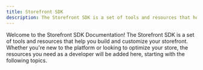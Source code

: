 ```yaml
---
title: Storefront SDK
description: The Storefront SDK is a set of tools and resources that help you build and customize your storefront.
---
```



Welcome to the Storefront SDK Documentation! The Storefront SDK is a set of tools and resources that help you build and customize your storefront. Whether you're new to the platform or looking to optimize your store, the resources you need as a developer will be added here, starting with the following topics.

<CardGrid>
  <LinkCard
    noborder
    icon='document'
    title="Shared components"
    description="Shared components are the UI building blocks for drop-in components."
    link="/sdk/components/overview/"
    rightIcon="right-arrow"
  />
</CardGrid>
